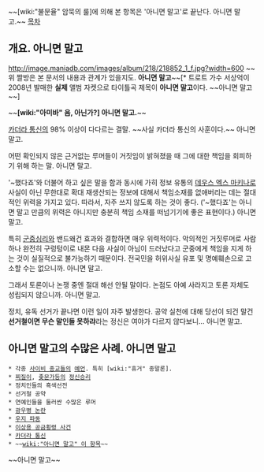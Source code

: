 ~~[wiki:"불문율" 암묵의 룰]에 의해 본 항목은 '아니면 말고'로 끝난다. 아니면 말고.~~
[[목차]]
== 개요. 아니면 말고 ==
http://image.maniadb.com/images/album/218/218852_1_f.jpg?width=600
~~위 짤방은 본 문서의 내용과 관계가 있을지도. '''아니면 말고'''~~[* 트로트 가수 서상억이 2008년 발매한 '''실제''' 앨범 자켓으로 타이틀곡 제목이 '''아니면 말고'''이다. ~~아니면 말고~~]

~~'''[wiki:"아미바" 음, 아닌가?] 아니면 말고.'''~~

[[카더라 통신]]의 98% 이상이 다다르는 결말. ~~사실 카더라 통신의 사훈이다.~~ 아니면 말고.

어떤 확인되지 않은 근거없는 루머들이 거짓임이 밝혀졌을 때 그에 대한 책임을 회피하기 위해 하는 말. 아니면 말고.

'~했다죠'와 더불어 하고 싶은 말을 함과 동시에 가히 정보 유통의 [[데우스 엑스 마키나]]로 사실이 아닌 무한대로 확대 재생산되는 정보에 대해서 책임소재를 없애버리는 데는 절대적인 위력을 가지고 있다. 따라서, 자주 쓰지 않도록 하는 것이 좋다. ('~했다죠'는 아니면 말고 만큼의 위력은 아니지만 충분히 책임 소재를 떠넘기기에 좋은 표현이다.) 아니면 말고.

특히 [[군중심리]]와 밴드왜건 효과와 결합하면 매우 위력적이다. 악의적인 거짓루머로 사람 하나 완전히 구렁텅이로 내몬 다음 사실이 아님이 드러났다고 군중에게 책임을 지게 하는 것이 실질적으로 불가능하기 때문이다. 전국민을 허위사실 유포 및 명예훼손으로 고소할 수는 없으니까. 아니면 말고.

그래서 토론이나 논쟁 중엔 절대 해선 안될 말이다. 논점도 아예 사라지고 토론 자체도 성립되지 않으니까. 아니면 말고.

정치, 유독 선거가 끝나면 이런 일이 자주 발생한다. 공약 실천에 대해 당선이 되건 말건 '''선거철이면 무슨 말인들 못하랴'''라는 정신은 여야가 다르지 않다보니... 아니면 말고.

== 아니면 말고의 수많은 사례. 아니면 말고 ==
 * 각종 [[사이비 종교]]들의 [[예언]]. 특히 [wiki:"휴거" 종말론].
 * [[찌질이]], [[좆문가]]등의 [[정신승리]]
 * 정치인들의 흑색선전
 * 선거철 공약
 * 연예인들을 둘러싼 수많은 루머
 * [[광우병 논란]]
 * [[우지 파동]]
 * [[이상용 공금횡령 사건]]
 * [[카더라 통신]]
 * ~~[[wiki:"아니면 말고" 이 항목]]~~
~~아니면 말고~~
